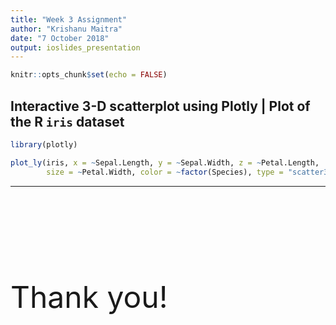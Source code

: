 ```yaml
---
title: "Week 3 Assignment"
author: "Krishanu Maitra"
date: "7 October 2018"
output: ioslides_presentation
---
```


```r
knitr::opts_chunk$set(echo = FALSE)
```

## Interactive 3-D scatterplot using Plotly | Plot of the R `iris` dataset
```r
library(plotly)
```
```r
plot_ly(iris, x = ~Sepal.Length, y = ~Sepal.Width, z = ~Petal.Length,
        size = ~Petal.Width, color = ~factor(Species), type = "scatter3d")
```

***
<BR><BR><BR><BR><BR><BR><BR>
<p align="centre"><font size="30">Thank you!</font></p>